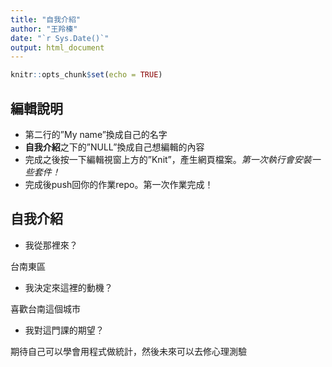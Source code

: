 ```yaml
---
title: "自我介紹"
author: "王羚榛"
date: "`r Sys.Date()`"
output: html_document
---
```


```r
knitr::opts_chunk$set(echo = TRUE)
```

## 編輯說明

- 第二行的"My name"換成自己的名字
- **自我介紹**之下的"NULL"換成自己想編輯的內容
- 完成之後按一下編輯視窗上方的"Knit"，產生網頁檔案。*第一次執行會安裝一些套件！*
- 完成後push回你的作業repo。第一次作業完成！

## 自我介紹

- 我從那裡來？ 

台南東區

- 我決定來這裡的動機？

喜歡台南這個城市

- 我對這門課的期望？

期待自己可以學會用程式做統計，然後未來可以去修心理測驗
